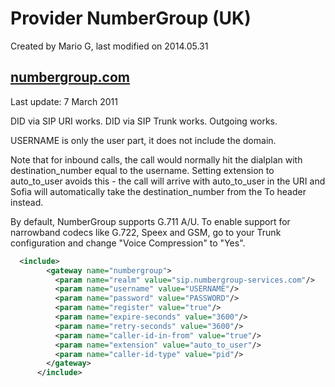 
# Provider NumberGroup (UK) 

 Created by  Mario G, last modified on 2014.05.31

## [numbergroup.com](http://www.numbergroup.com)

Last update: 7 March 2011

DID via SIP URI works. DID via SIP Trunk works. Outgoing works.

USERNAME is only the user part, it does not include the domain.

Note that for inbound calls, the call would normally hit the dialplan with destination\_number equal to the username. Setting extension to auto\_to\_user avoids this - the call will arrive with auto\_to\_user in the URI and Sofia will automatically take the destination\_number from the To header instead.

By default, NumberGroup supports G.711 A/U. To enable support for narrowband codecs like G.722, Speex and GSM, go to your Trunk configuration and change "Voice Compression" to "Yes".

```xml
  <include>
        <gateway name="numbergroup">
          <param name="realm" value="sip.numbergroup-services.com"/>
          <param name="username" value="USERNAME"/>
          <param name="password" value="PASSWORD"/>
          <param name="register" value="true"/>
          <param name="expire-seconds" value="3600"/>
          <param name="retry-seconds" value="3600"/>
          <param name="caller-id-in-from" value="true"/>
          <param name="extension" value="auto_to_user"/>
          <param name="caller-id-type" value="pid"/>
        </gateway>
      </include>
```

  

